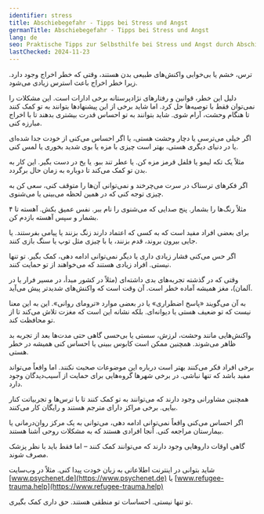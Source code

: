 ```yaml
---
identifier: stress
title: Abschiebegefahr - Tipps bei Stress und Angst
germanTitle: Abschiebegefahr - Tipps bei Stress und Angst
lang: de
seo: Praktische Tipps zur Selbsthilfe bei Stress und Angst durch Abschiebegefahr – Strategien zur Beruhigung und Unterstützungsmöglichkeiten für Betroffene.
lastChecked: 2024-11-23
---
```


ترس، خشم یا بی‌خوابی واکنش‌های طبیعی بدن هستند، وقتی که خطر اخراج وجود دارد. زیرا خطر اخراج باعث استرس زیادی می‌شود.

دلیل این خطر، قوانین و رفتارهای نژادپرستانه برخی ادارات است. این مشکلات را نمی‌توان فقط با توصیه‌ها حل کرد. اما شاید برخی از این پیشنهادها بتوانند به تو کمک کنند تا هنگام وحشت، آرام شوی. شاید بتوانند به تو احساس قدرت بیشتری بدهند تا با اخراج مبارزه کنی.

اگر خیلی می‌ترسی یا دچار وحشت هستی، یا اگر احساس می‌کنی از خودت جدا شده‌ای یا در دنیای دیگری هستی، بهتر است چیزی با مزه یا بوی شدید بخوری یا لمس کنی.

مثلاً یک تکه لیمو یا فلفل قرمز مزه کن. یا عطر تند ببو. یا یخ در دست بگیر. این کار به بدن تو کمک می‌کند تا دوباره به زمان حال برگردد.

اگر فکرهای ترسناک در سرت می‌چرخند و نمی‌توانی آن‌ها را متوقف کنی، سعی کن به چیزی توجه کنی که در همین لحظه می‌بینی یا می‌شنوی.

مثلاً رنگ‌ها را بشمار. پنج صدایی که می‌شنوی را نام ببر. نفس عمیق بکش. آهسته تا ۴ بشمار و سپس آهسته بازدم کن.

برای بعضی افراد مفید است که به کسی که اعتماد دارند زنگ بزنند یا پیامی بفرستند. یا جایی بیرون بروند، قدم بزنند، یا با چیزی مثل توپ یا سنگ بازی کنند.

اگر حس می‌کنی فشار زیادی داری یا دیگر نمی‌توانی ادامه دهی، کمک بگیر. تو تنها نیستی. افراد زیادی هستند که می‌خواهند از تو حمایت کنند.

<InternalShortLink slug="contacts" title="Hilfe finden"/>

وقتی که در گذشته تجربه‌های بدی داشته‌ای (مثلاً در کشور مبدأ، در مسیر فرار یا در آلمان)، مغز همیشه آماده خطر است. آن وقت است که واکنش‌های شدیدتر پیش می‌آید.

به آن می‌گویند «پاسخ اضطراری» یا در بعضی موارد «ترومای روانی». این به این معنا نیست که تو ضعیف هستی یا دیوانه‌ای. بلکه نشانه این است که مغزت تلاش می‌کند تا از تو محافظت کند.

واکنش‌هایی مانند وحشت، لرزش، سستی یا بی‌حسی گاهی حتی مدت‌ها بعد از تجربه بد ظاهر می‌شوند. همچنین ممکن است کابوس ببینی یا احساس کنی همیشه در خطر هستی.

برخی افراد فکر می‌کنند بهتر است درباره این موضوعات صحبت نکنند. اما واقعاً می‌تواند مفید باشد که تنها نباشی. در برخی شهرها گروه‌هایی برای حمایت از آسیب‌دیدگان وجود دارد.

همچنین مشاورانی وجود دارند که می‌توانند به تو کمک کنند تا با ترس‌ها و تجربیاتت کنار بیایی. برخی مراکز دارای مترجم هستند و رایگان کار می‌کنند.

اگر احساس می‌کنی واقعاً نمی‌توانی ادامه دهی، می‌توانی به یک مرکز روان‌درمانی یا بیمارستان مراجعه کنی. آنجا افرادی هستند که به مشکلات روحی آشنا هستند.

گاهی اوقات داروهایی وجود دارند که می‌توانند کمک کنند – اما فقط باید با نظر پزشک مصرف شوند.

شاید بتوانی در اینترنت اطلاعاتی به زبان خودت پیدا کنی. مثلاً در وب‌سایت [www.psychenet.de](https://www.psychenet.de) یا [www.refugee-trauma.help](https://www.refugee-trauma.help)

تو تنها نیستی. احساسات تو منطقی هستند. حق داری کمک بگیری.

<InternalShortLink slug="contacts" title="کمک پیدا کن"/>